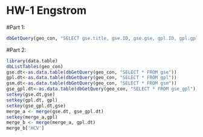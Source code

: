 HW-1 Engstrom
========================================================
#Part 1:

```r
dbGetQuery(geo_con, "SELECT gse.title, gse.ID, gse.gse, gpl.ID, gpl.gpl, gpl.manufacturer, gpl.description FROM (gse INNER JOIN gse_gpl ON gse.gse=gse_gpl.gse) j JOIN gpl ON j.gpl=gpl.gpl WHERE gse.title LIKE'%HCV%' and gse.title LIKE'%Illumina%'; ")
```

#Part 2:

```r
library(data.table)
dbListTables(geo_con)
gse.dt<-as.data.table(dbGetQuery(geo_con, "SELECT * FROM gse"))
gpl.dt<-as.data.table(dbGetQuery(geo_con, "SELECT * FROM gpl"))
gsm.dt<-as.data.table(dbGetQuery(geo_con, "SELECT * FROM gsm"))
gse_gpl.dt<-as.data.table(dbGetQuery(geo_con, "SELECT * FROM gse_gpl"))
setkey(gse.dt,gse)
setkey(gpl.dt, gpl)
setkey(gse_gpl.dt,gse)
merge_a <- merge(gse.dt, gse_gpl.dt)
setkey(merge_a,gpl)
merge_b <- merge(merge_a, gpl.dt)
merge_b['HCV']
```

